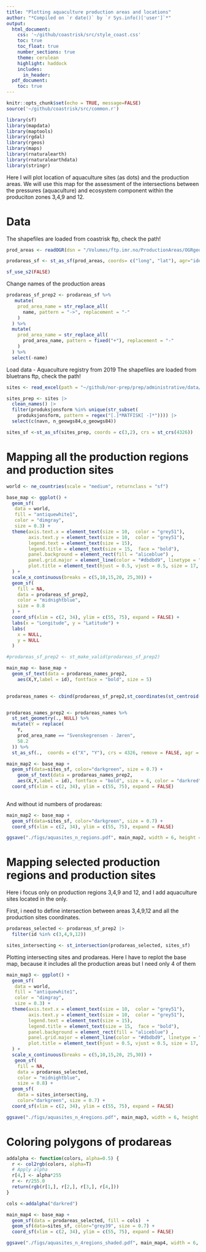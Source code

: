 ```yaml
---
title: "Plotting aquaculture production areas and locations"
author: "*Compiled on `r date()` by `r Sys.info()['user']`*"
output:
  html_document:
    css: '~/github/coastrisk/src/style_coast.css'
    toc: true
    toc_float: true
    number_sections: true
    theme: cerulean
    highlight: haddock
    includes: 
      in_header: 
  pdf_document:
    toc: true
---
```


```r
knitr::opts_chunk$set(echo = TRUE, message=FALSE)
source('~/github/coastrisk/src/common.r')
```

```r
library(sf)
library(mapdata)
library(maptools)
library(rgdal)
library(rgeos)
library(maps)
library(rnaturalearth)
library(rnaturalearthdata)
library(stringr)
```

Here I will plot location of aquaculture sites (as dots) and the production areas. We will use this map for the assessment of the intersections between the pressures (aquaculture) and ecosystem component within the produciton zones 3,4,9 and 12.


# Data 

The shapefiles are loaded from coastrisk ftp, check the path!
```r
prod_areas <- readOGR(dsn = "/Volumes/ftp.imr.no/ProductionAreas/OGRgeoJSON_prodomr")

prodareas_sf <- st_as_sf(prod_areas, coords= c("long", "lat"), agr="identity")

sf_use_s2(FALSE)
```

Change names of the production areas
```r
prodareas_sf_prep2 <- prodareas_sf %>% 
   mutate(
    prod_area_name = str_replace_all(
      name, pattern = "->", replacement = "-"
    )
  ) %>% 
  mutate(
    prod_area_name = str_replace_all(
      prod_area_name, pattern = fixed("+"), replacement = "-"
    )
  ) %>% 
  select(-name)
```




Load data - Aquaculture registry from 2019
The shapefiles are loaded from bluetrans ftp, check the path!
```r
sites <- read_excel(path = "~/github/nor-prep/prep/administrative/data/Akvakulturregisteret_2019.xlsx", skip=1)
```

```r
sites_prep <- sites |> 
  clean_names() |> 
  filter(produksjonsform %in% unique(str_subset(
    produksjonsform, pattern = regex("[.]*MATFISK[ -]*")))) |> 
  select(c(navn, n_geowgs84,o_geowgs84))

```

```r
sites_sf <-st_as_sf(sites_prep, coords = c(3,2), crs = st_crs(4326))
```



# Mapping all the production regions and production sites

```r
world <- ne_countries(scale = "medium", returnclass = "sf")
```

```r
base_map <- ggplot() +
  geom_sf(
   data = world, 
   fill = "antiquewhite1", 
   color = "dimgray", 
   size = 0.3) +
  theme(axis.text.x = element_text(size = 10,  color = "grey51"),
        axis.text.y = element_text(size = 10,  color = "grey51"),
        legend.text = element_text(size = 15),
        legend.title = element_text(size = 15,  face = "bold"),
        panel.background = element_rect(fill = "aliceblue") ,
        panel.grid.major = element_line(color = "#dbdbd9", linetype = "dashed", size = 0.2),
        plot.title = element_text(hjust = 0.5, vjust = 0.5, size = 17, face = "bold")
  ) +
  scale_x_continuous(breaks = c(5,10,15,20, 25,30)) +
  geom_sf(
    fill = NA,
    data = prodareas_sf_prep2,
    color = "midnightblue",
    size = 0.8
  ) +
  coord_sf(xlim = c(2, 34), ylim = c(55, 75), expand = FALSE) +
  labs(x = "Longitude", y = "Latitude") +
  labs(
    x = NULL,
    y = NULL
  ) 

#prodareas_sf_prep2 <- st_make_valid(prodareas_sf_prep2)
```

```r
main_map <- base_map +
  geom_sf_text(data = prodareas_names_prep2,
    aes(X,Y,label = id), fontface = "bold", size = 5)
              
```

```r
prodareas_names <- cbind(prodareas_sf_prep2,st_coordinates(st_centroid(prodareas_sf_prep2)))


prodareas_names_prep2 <- prodareas_names %>% 
  st_set_geometry(., NULL) %>% 
  mutate(Y = replace(
    Y,
    prod_area_name == "Svenskegrensen - Jæren",
    58.2
  )) %>% 
  st_as_sf(.,  coords = c("X", "Y"), crs = 4326, remove = FALSE, agr = "identity")

```

```r
main_map2 <- base_map +
  geom_sf(data=sites_sf, color="darkgreen", size = 0.7) +
    geom_sf_text(data = prodareas_names_prep2,
    aes(X,Y,label = id), fontface = "bold", size = 6, color = "darkred") +
  coord_sf(xlim = c(2, 34), ylim = c(55, 75), expand = FALSE)
              
```
And without id numbers of prodareas:

```r
main_map2 <- base_map +
  geom_sf(data=sites_sf, color="darkgreen", size = 0.7) +
  coord_sf(xlim = c(2, 34), ylim = c(55, 75), expand = FALSE)
```


```r
ggsave("./figs/aquasites_n_regions.pdf", main_map2, width = 6, height = 10, dpi = 300)
```


# Mapping  selected production regions  and production sites

Here i focus only on production regions 3,4,9 and 12, and I add aquaculture sites located in the only.

First, i need to define intersection between areas 3,4,9,12 and all the production sites coordinates.

```r
prodareas_selected <- prodareas_sf_prep2 |> 
  filter(id %in% c(3,4,9,12))
```


```r
sites_intersecting <- st_intersection(prodareas_selected, sites_sf)
```

Plotting intersecting sites and prodareas. Here I have to replot the base map, because it includes all the production areas but I need only 4 of them

```r
main_map3 <- ggplot() +
  geom_sf(
   data = world, 
   fill = "antiquewhite1", 
   color = "dimgray", 
   size = 0.3) +
  theme(axis.text.x = element_text(size = 10,  color = "grey51"),
        axis.text.y = element_text(size = 10,  color = "grey51"),
        legend.text = element_text(size = 15),
        legend.title = element_text(size = 15,  face = "bold"),
        panel.background = element_rect(fill = "aliceblue") ,
        panel.grid.major = element_line(color = "#dbdbd9", linetype = "dashed", size = 0.2),
        plot.title = element_text(hjust = 0.5, vjust = 0.5, size = 17, face = "bold")
  ) +
  scale_x_continuous(breaks = c(5,10,15,20, 25,30)) +
   geom_sf(
    fill = NA,
    data = prodareas_selected,
    color = "midnightblue",
    size = 0.8) +
  geom_sf(
    data = sites_intersecting,
    color="darkgreen", size = 0.7) +
  coord_sf(xlim = c(2, 34), ylim = c(55, 75), expand = FALSE)

```


```r
ggsave("./figs/aquasites_n_4regions.pdf", main_map3, width = 6, height = 10, dpi = 300)
```

# Coloring polygons of prodareas


```r
addalpha <- function(colors, alpha=0.5) {
  r <- col2rgb(colors, alpha=T)
  # Apply alpha
  r[4,] <- alpha*255
  r <- r/255.0
  return(rgb(r[1,], r[2,], r[3,], r[4,]))
}

cols <-addalpha("darkred")
```


```r
main_map4 <- base_map +
  geom_sf(data = prodareas_selected, fill = cols)  +
  geom_sf(data=sites_sf, color="grey39", size = 0.7) +
  coord_sf(xlim = c(2, 34), ylim = c(55, 75), expand = FALSE)
```

```r
ggsave("./figs/aquasites_n_4regions_shaded.pdf", main_map4, width = 6, height = 10, dpi = 300)
```